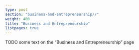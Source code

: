 ---
type: post
section: "business-and-entrepreneurship//"
weight: 400
title: "Business and Entrepreneurship"
listpages: true
---

TODO some text on the "Business and Entrepreneurship" page
